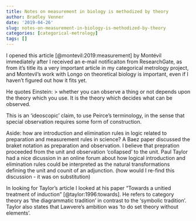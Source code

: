 ```yaml
---
title: Notes on measurement in biology is methodized by theory
author: Bradley Venner
date: '2019-04-26'
slug: notes-on-measurement-in-biology-is-methodized-by-theory
categories: [categorical-metrology]
tags: []
---
```


I opened this article [@montevil:2019:measurement] by Monte&#769;vil immediately after I received an e-mail notificaiton from ResearchGate, as from it's title its a very important article in my categorical metrology project, and Montevil's work with Longo on theoretical biology is important, even if I haven't figured out how it fits yet.  

He quotes Einstein:
> whether you can observe a thing or not depends upon the theory which you use.  It is the theory which decides what can be observed.

This is an 'ideoscopic' claim, to use Peirce's terminology, in the sense that special observation requires some form of construction.

Aside:  how are introduction and elimination rules in logic related to preparation and measurement rules in science?  A Baez paper discussed the braket notation as preparation and observation.  I believe that prepration proceeded from the unit and observation 'collapsed' to the unit.  Paul Taylor had a nice dicussion in an online forum about how logical introduction and elimination rules could be interpreted as the natural transformations defining the unit and counit of an adjunction.  (how would I re-find this discussion - it was on substitution)

In looking for Taylor's article I looked at his paper "Towards a unitied treatment of induction" [@taylor:1996:towards].  He refers to category theory as 'the diagrammatic tradition' in contrast to the 'symbolic tradition'.  Taylor also states that Lawvere's ambition was 'to do set theory without elements'.  